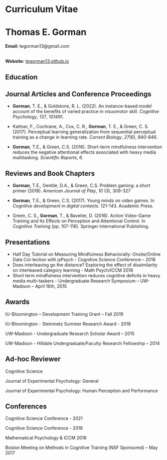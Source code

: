 \pagenumbering{gobble}

# Curriculum Vitae

# Thomas E. Gorman {.unnumbered .unlisted}

**Email:** tegorman13@gmail.com  <br><br>

**Website:** [tegorman13.github.io](https://tegorman13.github.io/)

## Education {.unnumbered .unlisted}

::: {.content-visible when-format="pdf"}
```{=tex}
\begin{tabular}{p{0.3\textwidth} p{0.7\textwidth}}
2017 - October 2024 & \textbf{Indiana University - Bloomington} \\
& PhD in Psychology and Cognitive Science \\ 
& Dissertation: \textit{The Role of Variability in Learning Generalization: A Computational Modeling Approach}\\
2011 - 2015 & \textbf{University of Wisconsin - Madison} \\
& B.Sc. in Psychology \\
& Thesis: \textit{Short-term mindfulness intervention reduces the negative attentional effects associated with heavy media multitasking} \\
\end{tabular}
```
:::

## Journal Articles and Conference Proceedings {.unnumbered .unlisted}

-   **Gorman**, T. E., & Goldstone, R. L. (2022). An instance-based model account of the benefits of varied practice in visuomotor skill. *Cognitive Psychology*, *137*, 101491.

-   Kattner, F., Cochrane, A., Cox, C. R., **Gorman**, T. E., & Green, C. S. (2017). Perceptual learning generalization from sequential perceptual training as a change in learning rate. *Current Biology*, *27*(6), 840-846.

-   **Gorman**, T.E., & Green, C.S. (2016). Short-term mindfulness intervention reduces the negative attentional effects associated with heavy media multitasking. *Scientific Reports*, *6*.

## Reviews and Book Chapters {.unnumbered .unlisted}

-   **Gorman**, T.E., Gentile, D.A., & Green, C.S. Problem gaming: a short primer (2018). *American Journal of Play*, *10* (3), 309-327

-   **Gorman**, T.E., & Green, C.S. (2017). Young minds on video games. In *Cognitive development in digital contexts*. 121-143. Academic Press. 

-   Green, C. S., **Gorman**, T., & Bavelier, D. (2016). Action Video-Game Training and Its Effects on Perception and Attentional Control. In *Cognitive Training* (pp. 107-116). Springer International Publishing.

## Presentations {.unnumbered .unlisted}

-   Half Day Tutorial on Measuring Mindfulness Behaviorally: Onsite/Online Data Col-lection with jsPsych -   Cognitive Science Conference – 2018
-   Does interleaving go the distance? Exploring the effect of dissimilarity on interleaved category learning -   Math Psych/ICCM 2018
-   Short term mindfulness intervention reduces cognitive deficits in heavy media multi-taskers -   Undergraduate Research Symposium – UW-Madison – April 16th, 2015

## Awards {.unnumbered .unlisted}

IU-Bloomington – Development Training Grant – Fall 2019

IU-Bloomington - Steinmetz Summer Research Award - 2018

UW-Madison - Undergraduate Research Scholar Award – 2015

UW-Madison - Hilldale Undergraduate/Faculty Research Fellowship – 2014

## Ad-hoc Reviewer {.unnumbered .unlisted}

Cognitive Science

Journal of Experimental Psychology: General

Journal of Experimental Psychology: Human Perception and Performance

## Conferences {.unnumbered .unlisted}

Cognitive Science Conference - 2021

Cognitive Science Conference - 2018

Mathematical Psychology & ICCM 2018

Boston Meeting on Methods in Cognitive Training (NSF Sponsored) – May 2017